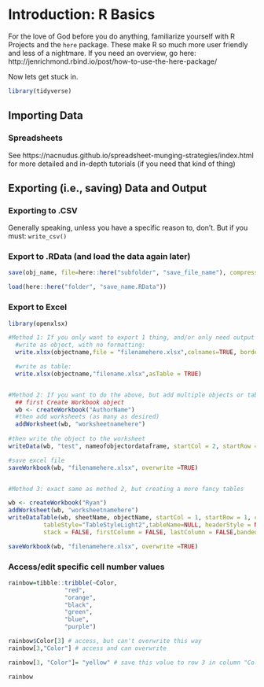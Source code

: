 # Introduction: R Basics

For the love of God before you do anything, familiarize yourself with R Projects and the `here` package. These make R so much more user friendly and less of a nightmare. If you need an overview, go here: http://jenrichmond.rbind.io/post/how-to-use-the-here-package/


Now lets get stuck in.

```r
library(tidyverse)
```


## Importing Data

### Spreadsheets

See https://nacnudus.github.io/spreadsheet-munging-strategies/index.html for more detailed and in-depth tutorials (if you need that kind of thing)


## Exporting (i.e., saving) Data and Output

### Exporting to .CSV

Generally speaking, unless you have a specific reason to, don't. But if you must: `write_csv()`

### Export to .RData (and load the data again later)

```r
save(obj_name, file=here::here("subfolder", "save_file_name"), compress = FALSE)

load(here::here("folder", "save_name.RData"))
```


### Export to Excel

```r
library(openxlsx)

#Method 1: If you only want to export 1 thing, and/or only need output document
  #write as object, with no formatting:
  write.xlsx(objectname,file = "filenamehere.xlsx",colnames=TRUE, borders="columns")

  #write as table:
  write.xlsx(objectname,"filename.xlsx",asTable = TRUE)


#Method 2: If you want to do the above, but add multiple objects or tables to one workbook/file:
  ## first Create Workbook object
  wb <- createWorkbook("AuthorName")
  #then add worksheets (as many as desired)
  addWorksheet(wb, "worksheetnamehere")
  
#then write the object to the worksheet  
writeData(wb, "test", nameofobjectordataframe, startCol = 2, startRow = 3, rowNames = TRUE)

#save excel file
saveWorkbook(wb, "filenamehere.xlsx", overwrite =TRUE)


#Method 3: exact same as method 2, but creating a more fancy tables

wb <- createWorkbook("Ryan")
addWorksheet(wb, "worksheetnamehere")
writeDataTable(wb, sheetName, objectName, startCol = 1, startRow = 1, colNames = TRUE, rowNames = FALSE,
          tableStyle="TableStyleLight2",tableName=NULL, headerStyle = NULL,withFilter=FALSE,keepNA=TRUE,sep=", ",
          stack = FALSE, firstColumn = FALSE, lastColumn = FALSE,bandedRows = TRUE,bandedCols = FALSE)

saveWorkbook(wb, "filenamehere.xlsx", overwrite =TRUE)

```


### Access/edit specific cell number values

```r
rainbow=tibble::tribble(~Color,
                "red",
                "orange",
                "black",
                "green",
                "blue",
                "purple")

rainbow$Color[3] # access, but can't overwrite this way
rainbow[3,"Color"] # access and can overwrite

rainbow[3, "Color"]= "yellow" # save this value to row 3 in column "Color"

rainbow
```




